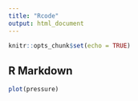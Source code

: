 ```yaml
---
title: "Rcode"
output: html_document
---
```


```r
knitr::opts_chunk$set(echo = TRUE)
```

## R Markdown

```r
plot(pressure)
```

 

